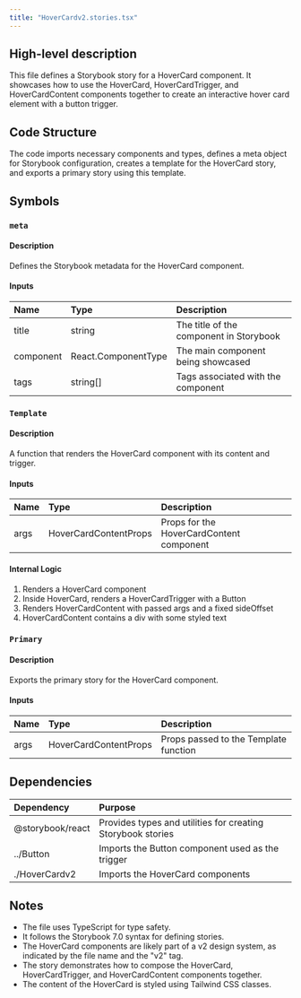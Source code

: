 ```yaml
---
title: "HoverCardv2.stories.tsx"
---
```


## High-level description
This file defines a Storybook story for a HoverCard component. It showcases how to use the HoverCard, HoverCardTrigger, and HoverCardContent components together to create an interactive hover card element with a button trigger.

## Code Structure
The code imports necessary components and types, defines a meta object for Storybook configuration, creates a template for the HoverCard story, and exports a primary story using this template.

## Symbols

### `meta`
#### Description
Defines the Storybook metadata for the HoverCard component.

#### Inputs
| Name | Type | Description |
|:-----|:-----|:------------|
| title | string | The title of the component in Storybook |
| component | React.ComponentType | The main component being showcased |
| tags | string[] | Tags associated with the component |

### `Template`
#### Description
A function that renders the HoverCard component with its content and trigger.

#### Inputs
| Name | Type | Description |
|:-----|:-----|:------------|
| args | HoverCardContentProps | Props for the HoverCardContent component |

#### Internal Logic
1. Renders a HoverCard component
2. Inside HoverCard, renders a HoverCardTrigger with a Button
3. Renders HoverCardContent with passed args and a fixed sideOffset
4. HoverCardContent contains a div with some styled text

### `Primary`
#### Description
Exports the primary story for the HoverCard component.

#### Inputs
| Name | Type | Description |
|:-----|:-----|:------------|
| args | HoverCardContentProps | Props passed to the Template function |

## Dependencies
| Dependency | Purpose |
|:-----------|:--------|
| @storybook/react | Provides types and utilities for creating Storybook stories |
| ../Button | Imports the Button component used as the trigger |
| ./HoverCardv2 | Imports the HoverCard components |

## Notes
- The file uses TypeScript for type safety.
- It follows the Storybook 7.0 syntax for defining stories.
- The HoverCard components are likely part of a v2 design system, as indicated by the file name and the "v2" tag.
- The story demonstrates how to compose the HoverCard, HoverCardTrigger, and HoverCardContent components together.
- The content of the HoverCard is styled using Tailwind CSS classes.